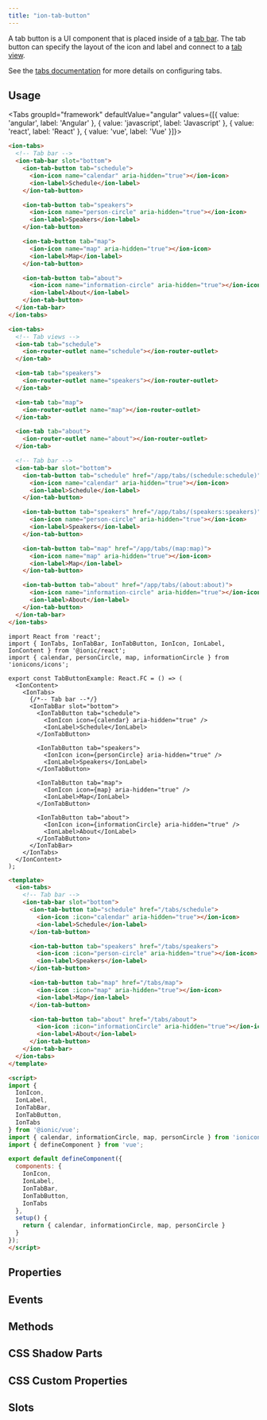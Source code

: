 ```yaml
---
title: "ion-tab-button"
---
```






<EncapsulationPill type="shadow" />


A tab button is a UI component that is placed inside of a [tab bar](tab-bar). The tab button can specify the layout of the icon and label and connect to a [tab view](tab).

See the [tabs documentation](tabs) for more details on configuring tabs.




## Usage

<Tabs groupId="framework" defaultValue="angular" values={[{ value: 'angular', label: 'Angular' }, { value: 'javascript', label: 'Javascript' }, { value: 'react', label: 'React' }, { value: 'vue', label: 'Vue' }]}>

<TabItem value="angular">

```html
<ion-tabs>
  <!-- Tab bar -->
  <ion-tab-bar slot="bottom">
    <ion-tab-button tab="schedule">
      <ion-icon name="calendar" aria-hidden="true"></ion-icon>
      <ion-label>Schedule</ion-label>
    </ion-tab-button>

    <ion-tab-button tab="speakers">
      <ion-icon name="person-circle" aria-hidden="true"></ion-icon>
      <ion-label>Speakers</ion-label>
    </ion-tab-button>

    <ion-tab-button tab="map">
      <ion-icon name="map" aria-hidden="true"></ion-icon>
      <ion-label>Map</ion-label>
    </ion-tab-button>

    <ion-tab-button tab="about">
      <ion-icon name="information-circle" aria-hidden="true"></ion-icon>
      <ion-label>About</ion-label>
    </ion-tab-button>
  </ion-tab-bar>
</ion-tabs>
```


</TabItem>


<TabItem value="javascript">

```html
<ion-tabs>
  <!-- Tab views -->
  <ion-tab tab="schedule">
    <ion-router-outlet name="schedule"></ion-router-outlet>
  </ion-tab>

  <ion-tab tab="speakers">
    <ion-router-outlet name="speakers"></ion-router-outlet>
  </ion-tab>

  <ion-tab tab="map">
    <ion-router-outlet name="map"></ion-router-outlet>
  </ion-tab>

  <ion-tab tab="about">
    <ion-router-outlet name="about"></ion-router-outlet>
  </ion-tab>

  <!-- Tab bar -->
  <ion-tab-bar slot="bottom">
    <ion-tab-button tab="schedule" href="/app/tabs/(schedule:schedule)">
      <ion-icon name="calendar" aria-hidden="true"></ion-icon>
      <ion-label>Schedule</ion-label>
    </ion-tab-button>

    <ion-tab-button tab="speakers" href="/app/tabs/(speakers:speakers)">
      <ion-icon name="person-circle" aria-hidden="true"></ion-icon>
      <ion-label>Speakers</ion-label>
    </ion-tab-button>

    <ion-tab-button tab="map" href="/app/tabs/(map:map)">
      <ion-icon name="map" aria-hidden="true"></ion-icon>
      <ion-label>Map</ion-label>
    </ion-tab-button>

    <ion-tab-button tab="about" href="/app/tabs/(about:about)">
      <ion-icon name="information-circle" aria-hidden="true"></ion-icon>
      <ion-label>About</ion-label>
    </ion-tab-button>
  </ion-tab-bar>
</ion-tabs>
```


</TabItem>


<TabItem value="react">

```tsx
import React from 'react';
import { IonTabs, IonTabBar, IonTabButton, IonIcon, IonLabel, IonContent } from '@ionic/react';
import { calendar, personCircle, map, informationCircle } from 'ionicons/icons';

export const TabButtonExample: React.FC = () => (
  <IonContent>
    <IonTabs>
      {/*-- Tab bar --*/}
      <IonTabBar slot="bottom">
        <IonTabButton tab="schedule">
          <IonIcon icon={calendar} aria-hidden="true" />
          <IonLabel>Schedule</IonLabel>
        </IonTabButton>

        <IonTabButton tab="speakers">
          <IonIcon icon={personCircle} aria-hidden="true" />
          <IonLabel>Speakers</IonLabel>
        </IonTabButton>

        <IonTabButton tab="map">
          <IonIcon icon={map} aria-hidden="true" />
          <IonLabel>Map</IonLabel>
        </IonTabButton>

        <IonTabButton tab="about">
          <IonIcon icon={informationCircle} aria-hidden="true" />
          <IonLabel>About</IonLabel>
        </IonTabButton>
      </IonTabBar>
    </IonTabs>
  </IonContent>
);
```


</TabItem>


<TabItem value="vue">

```html
<template>
  <ion-tabs>
    <!-- Tab bar -->
    <ion-tab-bar slot="bottom">
      <ion-tab-button tab="schedule" href="/tabs/schedule">
        <ion-icon :icon="calendar" aria-hidden="true"></ion-icon>
        <ion-label>Schedule</ion-label>
      </ion-tab-button>

      <ion-tab-button tab="speakers" href="/tabs/speakers">
        <ion-icon :icon="person-circle" aria-hidden="true"></ion-icon>
        <ion-label>Speakers</ion-label>
      </ion-tab-button>

      <ion-tab-button tab="map" href="/tabs/map">
        <ion-icon :icon="map" aria-hidden="true"></ion-icon>
        <ion-label>Map</ion-label>
      </ion-tab-button>

      <ion-tab-button tab="about" href="/tabs/about">
        <ion-icon :icon="informationCircle" aria-hidden="true"></ion-icon>
        <ion-label>About</ion-label>
      </ion-tab-button>
    </ion-tab-bar>
  </ion-tabs>
</template>

<script>
import { 
  IonIcon, 
  IonLabel, 
  IonTabBar, 
  IonTabButton, 
  IonTabs
} from '@ionic/vue';
import { calendar, informationCircle, map, personCircle } from 'ionicons/icons';
import { defineComponent } from 'vue';

export default defineComponent({
  components: {
    IonIcon, 
    IonLabel, 
    IonTabBar, 
    IonTabButton, 
    IonTabs
  },
  setup() {
    return { calendar, informationCircle, map, personCircle }
  }
});
</script>
```


</TabItem>

</Tabs>

## Properties
<Props />

## Events
<Events />

## Methods
<Methods />

## CSS Shadow Parts
<Parts />

## CSS Custom Properties
<CustomProps />

## Slots
<Slots />
